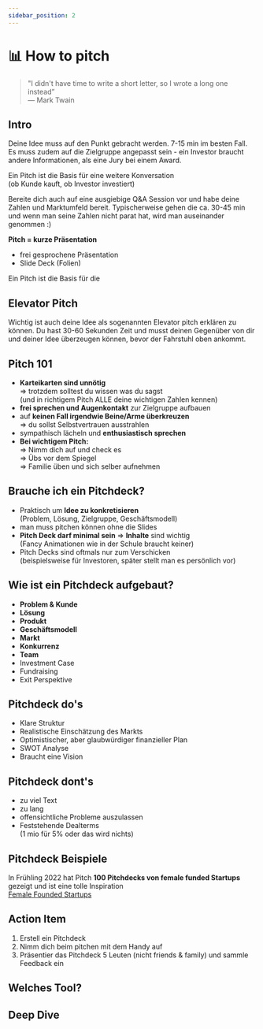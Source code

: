 ```yaml
---
sidebar_position: 2
---
```


# 📊 How to pitch

> "I didn't have time to write a short letter, so I wrote a long one instead” \
> ― Mark Twain

## Intro

Deine Idee muss auf den Punkt gebracht werden. 7-15 min im besten Fall.
Es muss zudem auf die Zielgruppe angepasst sein - ein Investor braucht andere Informationen, als eine Jury bei einem Award.

Ein Pitch ist die Basis für eine weitere Konversation\
(ob Kunde kauft, ob Investor investiert)

Bereite dich auch auf eine ausgiebige Q&A Session vor und habe deine Zahlen und Marktumfeld bereit. Typischerweise gehen die ca. 30-45 min und wenn man seine Zahlen nicht parat hat, wird man auseinander genommen :)

**Pitch = kurze Präsentation**
- frei gesprochene Präsentation
- Slide Deck (Folien)

Ein Pitch ist die Basis für die 

## Elevator Pitch

Wichtig ist auch deine Idee als sogenannten Elevator pitch erklären zu können.
Du hast 30-60 Sekunden Zeit und musst deinen Gegenüber von dir und deiner Idee überzeugen können, bevor der Fahrstuhl oben ankommt.

## Pitch 101
- **Karteikarten sind unnötig**\
=> trotzdem solltest du wissen was du sagst\
(und in richtigem Pitch ALLE deine wichtigen Zahlen kennen)
- **frei sprechen und Augenkontakt** zur Zielgruppe aufbauen
- auf **keinen Fall irgendwie Beine/Arme überkreuzen**\
=> du sollst Selbstvertrauen ausstrahlen
- sympathisch lächeln und **enthusiastisch sprechen**
- **Bei wichtigem Pitch:**\
=> Nimm dich auf und check es\
=> Übs vor dem Spiegel\
=> Familie üben und sich selber aufnehmen

## Brauche ich ein Pitchdeck?
- Praktisch um **Idee zu konkretisieren**\
(Problem, Lösung, Zielgruppe, Geschäftsmodell)
- man muss pitchen können ohne die Slides
- **Pitch Deck darf minimal sein** => **Inhalte** sind wichtig\
(Fancy Animationen wie in der Schule braucht keiner)
- Pitch Decks sind oftmals nur zum Verschicken\
(beispielsweise für Investoren, später stellt man es persönlich vor)


## Wie ist ein Pitchdeck aufgebaut?
- **Problem & Kunde**
- **Lösung**
- **Produkt**
- **Geschäftsmodell**
- **Markt**
- **Konkurrenz**
- **Team**
- Investment Case
- Fundraising 
- Exit Perspektive

## Pitchdeck do's
- Klare Struktur
- Realistische Einschätzung des Markts
- Optimistischer, aber glaubwürdiger finanzieller Plan
- SWOT Analyse 
- Braucht eine Vision

## Pitchdeck dont's
- zu viel Text 
- zu lang
- offensichtliche Probleme auszulassen
- Feststehende Dealterms\
(1 mio für 5% oder das wird nichts)

## Pitchdeck Beispiele

In Frühling 2022 hat Pitch **100 Pitchdecks von female funded Startups** gezeigt und ist eine tolle Inspiration\
 [Female Founded Startups](https://pitch.com/presentations/collections/Female-Founded-Startups-6W5Xze7LB8o85KvJhf4hn3j8)

## Action Item

1. Erstell ein Pitchdeck
2. Nimm dich beim pitchen mit dem Handy auf
3. Präsentier das Pitchdeck 5 Leuten (nicht friends & family) und sammle Feedback ein

## Welches Tool?

<Tooltipp
  toolName="Pitch"
  toolDescription="hat eine kostenlose Version und geile Vorlagen für deinen Pitch.
Ansonsten reichen auch Slides auf Google Slides, Powerpoint oder Keynote. Dafür gibt es bei Slidesgo.com coole Templates "
  toolSource="https://pitch.com/"
  tutorialSource="https://www.youtube.com/watch?v=S_Dxwo5F_cE"
  buttonText="Zu Pitch"
/>

## Deep Dive

<TwoColumns>
  <YouTube videoId="SB16xgtFmco" />
  <YouTube videoId="jYWF64Um7pw" />
  <YouTube videoId="jdGqkU27woQ" />
  <YouTube videoId="h_Y3N7ek3gE" />
</TwoColumns>
